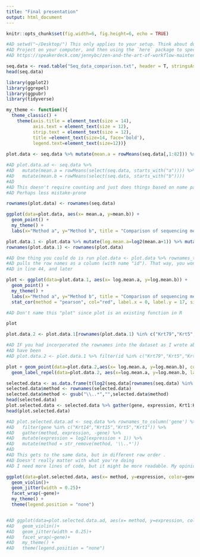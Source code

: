 ```yaml
---
title: "Final presentation"
output: html_document
---
```


```r
knitr::opts_chunk$set(fig.width=6, fig.height=6, echo = TRUE)
```


```r
#AD setwd("~/Desktop/") This only applies to your setup. Think about doing an RStudio 
#AD Project on your computer, and then using the `here` package to specify paths. See 
#AD https://speakerdeck.com/jennybc/zen-and-the-art-of-workflow-maintenance?slide=47

seq.data <- read.table("Seq_data_comparison.txt", header = T, stringsAsFactors = F)
head(seq.data)
```

```r
library(ggplot2)
library(ggrepel)
library(ggpubr)
library(tidyverse)

my_theme <- function(){
  theme_classic() + 
    theme(axis.title = element_text(size = 14),
          axis.text = element_text(size = 12),
          strip.text = element_text(size = 12),
          title =element_text(size=14, face='bold'),
          legend.text=element_text(size=12))}
  
plot.data <- seq.data %>% mutate(mean.a = rowMeans(seq.data[,1:82])) %>% mutate(mean.b = rowMeans(seq.data[,83:88])) 

#AD plot.data.ad <- seq.data %>%
#AD   mutate(mean.a = rowMeans(select(seq.data, starts_with("a")))) %>%
#AD   mutate(mean.b = rowMeans(select(seq.data, starts_with("b"))))
#AD   
#AD This doesn't require counting and just does things based on name patterns. 
#AD Perhaps less mistake-prone

rownames(plot.data) <- rownames(seq.data)

ggplot(data=plot.data, aes(x= mean.a, y=mean.b)) +
  geom_point() +
  my_theme() +
  labs(x="Method a", y="Method b", title = "Comparison of sequencing method \nsensitivity")
```

```r
plot.data.1 <- plot.data %>% mutate(log.mean.a=log2(mean.a+1)) %>% mutate(log.mean.b=log2(mean.b+1))
rownames(plot.data.1) <- rownames(plot.data)

#AD One thing you could do is run plot.data <- plot.data %>% rownames_to_column('id'), which
#AD pulls the row names as a column (with name "id"). That way, you won't have to remember the step
#AD in line 44, and later

plot <- ggplot(data=plot.data.1, aes(x= log.mean.a, y=log.mean.b)) +
  geom_point() +
  my_theme() +
  labs(x="Method a", y="Method b", title = "Comparison of sequencing method \nsensitivity") +
  stat_cor(method = "pearson", col="red", label.x = 0, label.y = 17, size=6)

#AD Don't name this "plot" since plot is an existing function in R

plot
```

```r
plot.data.2 <- plot.data.1[rownames(plot.data.1) %in% c("Krt79","Krt5","Krt14","Krt1","Krt6a","Krt16","Krt15"),]

#AD IF you had incorporated the rownames into the dataset as I wrote above, this step could 
#AD have been 
#AD plot.data.2 <- plot.data.1 %>% filter(id %in% c("Krt79","Krt5","Krt14","Krt1","Krt6a","Krt16","Krt15"))

plot + geom_point(data=plot.data.2,aes(x= log.mean.a, y=log.mean.b), color="purple", size=4) +
  geom_label_repel(data=plot.data.2, aes(x=log.mean.a, y=log.mean.b, label=rownames(plot.data.2)), color="purple", size=6)

```

```r
selected.data <- as.data.frame(t(log2(seq.data[rownames(seq.data) %in% c("Krt14","Krt15","Krt5","Krt1"),]+1)))
selected.data$method <- rownames(selected.data)
selected.data$method <- gsub("\\..*","",selected.data$method)
head(selected.data)
plot.selected.data <- selected.data %>% gather(gene, expression, Krt1:Krt5)
head(plot.selected.data)

#AD plot.selected.data.ad <- seq.data %>% rownames_to_column('gene') %>%
#AD   filter(gene %in% c("Krt14","Krt15","Krt5","Krt1")) %>%
#AD   gather(method, expression, -gene) %>%
#AD   mutate(expression = log2(expression + 1)) %>%
#AD   mutate(method = str_remove(method, '\\..*'))
#AD   
#AD This gets to the same data, but in different row order .
#AD Doesn't really matter with what you're doing
#AD I need more lines of code, but it might be more readable. My opinion only, of course

ggplot(data=plot.selected.data, aes(x= method, y=expression, color=gene))+
  geom_violin()+
  geom_jitter(width = 0.25)+
  facet_wrap(~gene)+
  my_theme() +
  theme(legend.position = "none")


#AD ggplot(data=plot.selected.data.ad, aes(x= method, y=expression, color=gene))+
#AD   geom_violin()+
#AD   geom_jitter(width = 0.25)+
#AD   facet_wrap(~gene)+
#AD   my_theme() +
#AD   theme(legend.position = "none")

```

